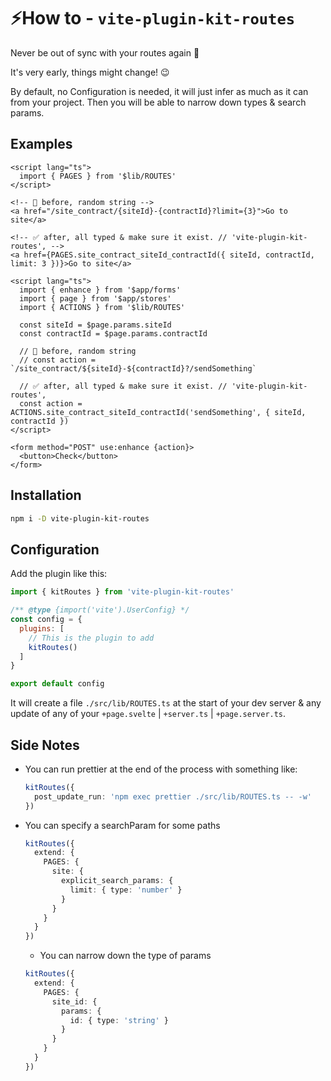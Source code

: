 
# ⚡How to - `vite-plugin-kit-routes`

Never be out of sync with your routes again 🥳

<Callout>It's very early, things might change! 😉</Callout>

By default, no Configuration is needed, it will just infer as much as it can from your project. Then
you will be able to narrow down types & search params.

## Examples

```svelte filename="+page.svelte" {2, 9}
<script lang="ts">
  import { PAGES } from '$lib/ROUTES'
</script>

<!-- 🤞 before, random string -->
<a href="/site_contract/{siteId}-{contractId}?limit={3}">Go to site</a>

<!-- ✅ after, all typed & make sure it exist. // 'vite-plugin-kit-routes', -->
<a href={PAGES.site_contract_siteId_contractId({ siteId, contractId, limit: 3 })}>Go to site</a>
```

```svelte filename="+page.svelte" {4, 13}
<script lang="ts">
  import { enhance } from '$app/forms'
  import { page } from '$app/stores'
  import { ACTIONS } from '$lib/ROUTES'

  const siteId = $page.params.siteId
  const contractId = $page.params.contractId

  // 🤞 before, random string
  // const action =  `/site_contract/${siteId}-${contractId}?/sendSomething`

  // ✅ after, all typed & make sure it exist. // 'vite-plugin-kit-routes',
  const action = ACTIONS.site_contract_siteId_contractId('sendSomething', { siteId, contractId })
</script>

<form method="POST" use:enhance {action}>
  <button>Check</button>
</form>
```

## Installation

```sh npm2yarn
npm i -D vite-plugin-kit-routes
```

## Configuration

Add the plugin like this:

```js filename="vite.config.js"
import { kitRoutes } from 'vite-plugin-kit-routes'

/** @type {import('vite').UserConfig} */
const config = {
  plugins: [
    // This is the plugin to add
    kitRoutes()
  ]
}

export default config
```

It will create a file `./src/lib/ROUTES.ts` at the start of your dev server & any update of any of
your `+page.svelte` | `+server.ts` | `+page.server.ts`.

## Side Notes

- You can run prettier at the end of the process with something like:

  ```ts
  kitRoutes({
    post_update_run: 'npm exec prettier ./src/lib/ROUTES.ts -- -w'
  })
  ```

- You can specify a searchParam for some paths

  ```ts
  kitRoutes({
    extend: {
      PAGES: {
        site: {
          explicit_search_params: {
            limit: { type: 'number' }
          }
        }
      }
    }
  })
  ```

  - You can narrow down the type of params

  ```ts
  kitRoutes({
    extend: {
      PAGES: {
        site_id: {
          params: {
            id: { type: 'string' }
          }
        }
      }
    }
  })
  ```
